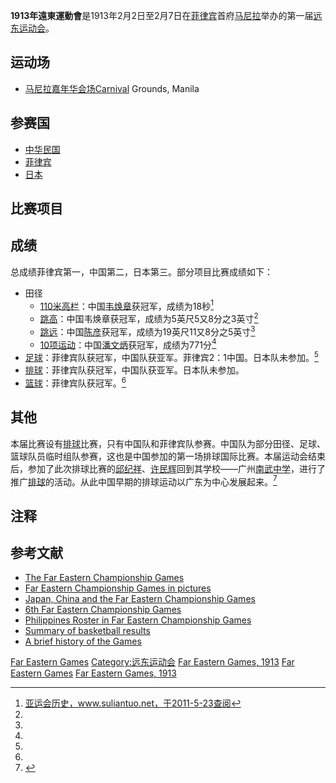 '''1913年遠東運動會'''是1913年2月2日至2月7日在[[菲律宾|菲律宾]]首府[[马尼拉|马尼拉]]举办的第一届[[远东运动会|远东运动会]]。

==运动场==
*[[马尼拉嘉年华会场|马尼拉嘉年华会场]]Carnival Grounds, Manila

==参赛国==
* [[中华民国|中华民国]]
* [[菲律宾|菲律宾]]
* [[日本|日本]]

==比赛项目==

==成绩==
总成绩菲律宾第一，中国第二，日本第三。部分项目比赛成绩如下：

*田径
**[[110米高栏|110米高栏]]：中国[[韦焕章|韦焕章]]获冠军，成绩为18秒<ref name=yyhls>[http://www.suliantuo.net/qita-yyhls-1.htm 亚运会历史，www.suliantuo.net，于2011-5-23查阅]{{dead link|date=十一月 2017 |bot=InternetArchiveBot }}</ref>
**[[跳高|跳高]]：中国韦焕章获冠军，成绩为5英尺5又8分之3英寸<ref name=yyhls/>
**[[跳远|跳远]]：中国[[陈彦|陈彦]]获冠军，成绩为19英尺11又8分之5英寸<ref name=yyhls/>
**[[10项运动|10项运动]]：中国[[潘文炳|潘文炳]]获冠军，成绩为771分<ref name=yyhls/>
*[[足球|足球]]：菲律宾队获冠军，中国队获亚军。菲律宾2：1中国。日本队未参加。<ref name=yyhls/>
*[[排球|排球]]：菲律宾队获冠军，中国队获亚军。日本队未参加。
*[[篮球|篮球]]：菲律宾队获冠军。<ref name=yyhls/>

==其他==
本届比赛设有[[排球|排球]]比赛，只有中国队和菲律宾队参赛。中国队为部分田径、足球、篮球队员临时组队参赛，这也是中国参加的第一场排球国际比赛。本届运动会结束后，参加了此次排球比赛的[[邱纪祥|邱纪祥]]、[[许民辉|许民辉]]回到其学校——广州[[南武中学|南武中学]]，进行了推广[[排球|排球]]的活动。从此中国早期的排球运动以广东为中心发展起来。<ref>{{Cite web |url=http://jwc.nankai.edu.cn/course/tyb/volleyball/zhongguo.htm |title=中国早期排球运动(解放前)，jwc.nankai.edu.cn，于2011年5月23日查阅 |accessdate=2011年5月24日 |archive-date=2016年3月4日 |archive-url=https://web.archive.org/web/20160304142330/http://jwc.nankai.edu.cn/course/tyb/volleyball/zhongguo.htm |dead-url=no }}</ref>

==注释==
{{reflist}}

==参考文献==
* [http://www.la84foundation.org/OlympicInformationCenter/OlympicReview/1926/BODE3/BODE3i.pdf The Far Eastern Championship Games]{{Wayback|url=http://www.la84foundation.org/OlympicInformationCenter/OlympicReview/1926/BODE3/BODE3i.pdf |date=20110523095359 }}
* [http://www.calpoly.edu/~admorris/TiyuPhotosFECG.html Far Eastern Championship Games in pictures]{{Wayback|url=http://www.calpoly.edu/~admorris/TiyuPhotosFECG.html |date=20110606234807 }}
* [http://ejmas.com/jalt/jaltart_abe_0600.htm Japan, China and the Far Eastern Championship Games]{{Wayback|url=http://ejmas.com/jalt/jaltart_abe_0600.htm |date=20100113113335 }}
* [https://web.archive.org/web/20120206182635/http://www.vintagepostcards.com/mm5/merchant.mvc?Screen=PROD&Store_Code=VPC&Product_Code=SPORMI-F9890&Category_Code=SPORMI 6th Far Eastern Championship Games]
* [https://web.archive.org/web/20110824094024/http://philippinebasketballteam.com/islanders/ Philippines Roster in Far Eastern Championship Games]
* [http://hoopedia.nba.com/index.php?title=Far_Eastern_Championship_Games Summary of basketball results]{{Wayback|url=http://hoopedia.nba.com/index.php?title=Far_Eastern_Championship_Games |date=20120420010948 }}
* [https://web.archive.org/web/20120211171150/http://fpok.upi.edu/the_origin_asiangames.htm A brief history of the Games]
{{远东运动会}}

[[Category:1913年体育|Far Eastern Games]]
[[Category:远东运动会|Category:远东运动会]]
[[Category:菲律賓主辦的國際體育賽事|Far Eastern Games, 1913]]
[[Category:1913年菲律宾|Far Eastern Games]]
[[Category:1913年综合运动会|Far Eastern Games, 1913]]